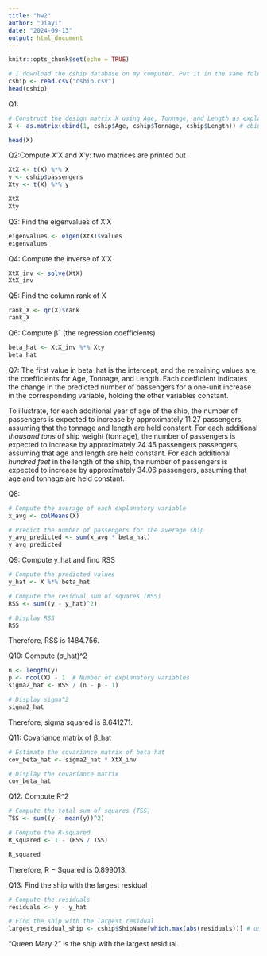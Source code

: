```yaml
---
title: "hw2"
author: "Jiayi"
date: "2024-09-13"
output: html_document
---
```


```r
knitr::opts_chunk$set(echo = TRUE)
```



```r
# I download the cship database on my computer. Put it in the same folder with my code. Then, I read csv directly.
cship <- read.csv("cship.csv")
head(cship)
```

Q1:
```r
# Construct the design matrix X using Age, Tonnage, and Length as explanatory variables with an intercept
X <- as.matrix(cbind(1, cship$Age, cship$Tonnage, cship$Length)) # cbind means column binding things together

head(X)
```

Q2:Compute X′X and X′y: two matrices are printed out
```r
XtX <- t(X) %*% X
y <- cship$passengers
Xty <- t(X) %*% y

XtX
Xty
```

Q3: Find the eigenvalues of X′X
```r
eigenvalues <- eigen(XtX)$values
eigenvalues
```

Q4: Compute the inverse of X′X
```r
XtX_inv <- solve(XtX)
XtX_inv

```
Q5: Find the column rank of  X
```r
rank_X <- qr(X)$rank
rank_X
```

Q6: Compute βˆ (the regression coefficients)
```r
beta_hat <- XtX_inv %*% Xty
beta_hat
```
Q7: 
The first value in beta_hat is the intercept, and the remaining values are the coefficients for Age, Tonnage, and Length. Each coefficient indicates the change in the predicted number of passengers for a one-unit increase in the corresponding variable, holding the other variables constant.

To illustrate, for each additional year of age of the ship, the number of passengers is expected to increase by approximately 11.27 passengers, assuming that the tonnage and length are held constant. For each additional *thousand tons* of ship weight (tonnage), the number of passengers is expected to increase by approximately 24.45 passengers passengers, assuming that age and length are held constant. For each additional *hundred feet* in the length of the ship, the number of passengers is expected to increase by approximately 34.06 passengers, assuming that age and tonnage are held constant.

Q8:
```r
# Compute the average of each explanatory variable
x_avg <- colMeans(X)

# Predict the number of passengers for the average ship
y_avg_predicted <- sum(x_avg * beta_hat)
y_avg_predicted
```

Q9: Compute y_hat and find RSS
```r
# Compute the predicted values
y_hat <- X %*% beta_hat

# Compute the residual sum of squares (RSS)
RSS <- sum((y - y_hat)^2)

# Display RSS
RSS
```
Therefore, RSS is 1484.756.

Q10: Compute (σ_hat)^2
```r
n <- length(y)
p <- ncol(X) - 1  # Number of explanatory variables
sigma2_hat <- RSS / (n - p - 1)

# Display sigma^2
sigma2_hat
```
Therefore, sigma squared is 9.641271. 

Q11: Covariance matrix of β_hat
```r
# Estimate the covariance matrix of beta hat
cov_beta_hat <- sigma2_hat * XtX_inv

# Display the covariance matrix
cov_beta_hat
```
Q12: Compute R^2
```r
# Compute the total sum of squares (TSS)
TSS <- sum((y - mean(y))^2)

# Compute the R-squared
R_squared <- 1 - (RSS / TSS)

R_squared
```
Therefore, R − Squared is 0.899013.

Q13: Find the ship with the largest residual
```r
# Compute the residuals
residuals <- y - y_hat

# Find the ship with the largest residual
largest_residual_ship <- cship$ShipName[which.max(abs(residuals))] # using the index
```
"Queen Mary 2" is the ship with the largest residual.
